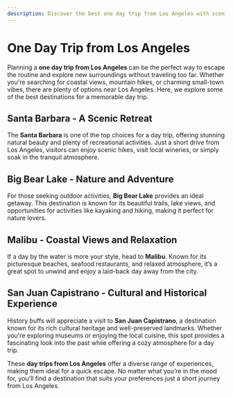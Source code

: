 ```yaml
---
description: Discover the best one day trip from Los Angeles with scenic destinations, exciting activities, and top recommendations for a perfect getaway.
---
```


# One Day Trip from Los Angeles

Planning a **one day trip from Los Angeles** can be the perfect way to escape the routine and explore new surroundings without traveling too far. Whether you're searching for coastal views, mountain hikes, or charming small-town vibes, there are plenty of options near Los Angeles. Here, we explore some of the best destinations for a memorable day trip.

## Santa Barbara - A Scenic Retreat

The **Santa Barbara** is one of the top choices for a day trip, offering stunning natural beauty and plenty of recreational activities. Just a short drive from Los Angeles, visitors can enjoy scenic hikes, visit local wineries, or simply soak in the tranquil atmosphere.

## Big Bear Lake - Nature and Adventure

For those seeking outdoor activities, **Big Bear Lake** provides an ideal getaway. This destination is known for its beautiful trails, lake views, and opportunities for activities like kayaking and hiking, making it perfect for nature lovers.

## Malibu - Coastal Views and Relaxation

If a day by the water is more your style, head to **Malibu**. Known for its picturesque beaches, seafood restaurants, and relaxed atmosphere, it’s a great spot to unwind and enjoy a laid-back day away from the city.

## San Juan Capistrano - Cultural and Historical Experience

History buffs will appreciate a visit to **San Juan Capistrano**, a destination known for its rich cultural heritage and well-preserved landmarks. Whether you're exploring museums or enjoying the local cuisine, this spot provides a fascinating look into the past while offering a cozy atmosphere for a day trip.

These **day trips from Los Angeles** offer a diverse range of experiences, making them ideal for a quick escape. No matter what you’re in the mood for, you’ll find a destination that suits your preferences just a short journey from Los Angeles.
